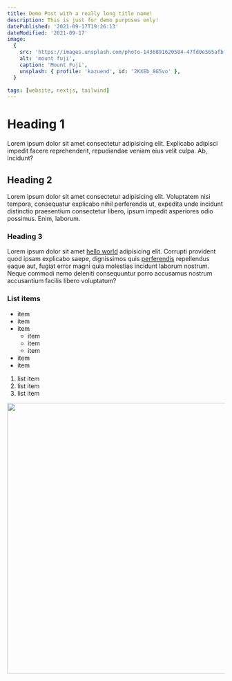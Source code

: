 ```yaml
---
title: Demo Post with a really long title name!
description: This is just for demo purposes only!
datePublished: '2021-09-17T19:26:13'
dateModified: '2021-09-17'
image:
  {
    src: 'https://images.unsplash.com/photo-1436891620584-47fd0e565afb?ixlib=rb-1.2.1&ixid=MXwxMjA3fDB8MHxwaG90by1wYWdlfHx8fGVufDB8fHw%3D&auto=format&fit=crop&w=1534&q=80',
    alt: 'mount fuji',
    caption: 'Mount Fuji',
    unsplash: { profile: 'kazuend', id: '2KXEb_8G5vo' },
  }

tags: [website, nextjs, tailwind]
---
```


# Heading 1

Lorem ipsum dolor sit amet consectetur adipisicing elit. Explicabo adipisci impedit facere reprehenderit, repudiandae veniam eius velit culpa. Ab, incidunt?

## Heading 2

Lorem ipsum dolor sit amet consectetur adipisicing elit. Voluptatem nisi tempora, consequatur explicabo nihil perferendis ut, expedita unde incidunt distinctio praesentium consectetur libero, ipsum impedit asperiores odio possimus. Enim, laborum.

### Heading 3

Lorem ipsum dolor sit amet [hello world](/blog/hello-world) adipisicing elit. Corrupti provident quod ipsam explicabo saepe, dignissimos quis [perferendis](https://google.com) repellendus eaque aut, fugiat error magni quia molestias incidunt laborum nostrum. Neque commodi nemo deleniti consequuntur porro accusamus nostrum accusantium facilis libero voluptatum?

### List items

- item
- item
- item
  - item
  - item
  - item
- item
- item

1. list item
2. list item
3. list item

<Image src="/banner.jpg" width="1200" height="627" />
